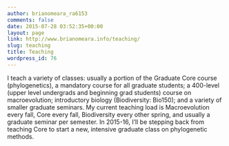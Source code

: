 ```yaml
---
author: brianomeara_ra6153
comments: false
date: 2015-07-28 03:52:35+00:00
layout: page
link: http://www.brianomeara.info/teaching/
slug: teaching
title: Teaching
wordpress_id: 76
---
```


I teach a variety of classes: usually a portion of the Graduate Core course (phylogenetics), a mandatory course for all graduate students; a 400-level (upper level undergrads and beginning grad students) course on macroevolution; introductory biology (Biodiversity: Bio150); and a variety of smaller graduate seminars. My current teaching load is Macroevolution every fall, Core every fall, Biodiversity every other spring, and usually a graduate seminar per semester. In 2015-16, I'll be stepping back from teaching Core to start a new, intensive graduate class on phylogenetic methods.
